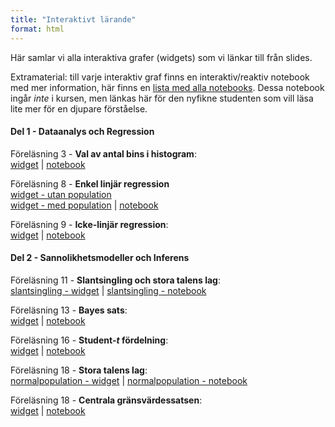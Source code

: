 ```yaml
---
title: "Interaktivt lärande"
format: html
---
```


Här samlar vi alla interaktiva grafer (widgets) som vi länkar till från slides.<br>

Extramaterial: till varje interaktiv graf finns en interaktiv/reaktiv notebook med mer information, här finns en [lista med alla notebooks](https://observablehq.com/collection/@mattiasvillani/sda1). Dessa notebook ingår *inte* i kursen, men länkas här för den nyfikne studenten som vill läsa lite mer för en djupare förståelse.

#### Del 1 - Dataanalys och Regression

Föreläsning 3 - **Val av antal bins i histogram**: <br>
[widget](/observable/histogram.qmd) | [notebook](https://observablehq.com/@mattiasvillani/histogram)

Föreläsning 8 - **Enkel linjär regression** <br>
[widget - utan population](/observable/linreg_simple_estimates.qmd)\
[widget - med population](/observable/linreg_simple.qmd) | [notebook](https://observablehq.com/@mattiasvillani/samplingfordelningen-linear-regression)

Föreläsning 9 - **Icke-linjär regression**: <br>
[widget](/observable/ickelinregression.qmd) | [notebook](https://observablehq.com/@mattiasvillani/icke-linjar-regression)


#### Del 2 - Sannolikhetsmodeller och Inferens

Föreläsning 11 - **Slantsingling och stora talens lag**: <br>
[slantsingling - widget](/observable/storatalenslag_bernoulli.qmd) | [slantsingling - notebook](https://observablehq.com/@mattiasvillani/stora-talens-slantsingling)

Föreläsning 13 - **Bayes sats**: <br>
[widget](/observable/bayestheorem.qmd) | [notebook](https://observablehq.com/@mattiasvillani/bayes-theorem-for-events)

Föreläsning 16 - **Student-*t* fördelning**: <br>
[widget](/observable/studentt.qmd) | [notebook](https://observablehq.com/@mattiasvillani/student-t)

Föreläsning 18 - **Stora talens lag**: <br>
[normalpopulation - widget](/observable/storatalenslag.qmd) | [normalpopulation - notebook](https://observablehq.com/@mattiasvillani/stora-talens-lag-allman)

Föreläsning 18 - **Centrala gränsvärdessatsen**: <br>
[widget](/observable/cgs.qmd) | [notebook](https://observablehq.com/@mattiasvillani/cgs)

